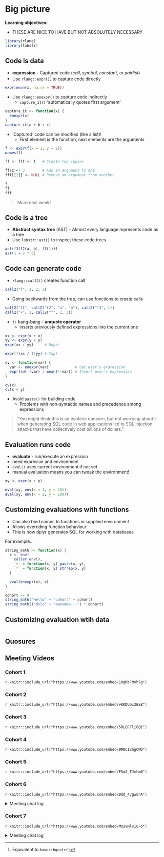 # Big picture

**Learning objectives:**

- THESE ARE NICE TO HAVE BUT NOT ABSOLUTELY NECESSARY

```r
library(rlang)
library(lobstr)
```


## Code is data

- **expression** - Captured code (*call*, *symbol*, *constant*, or *pairlist*)
- Use `rlang::expr()`[^1] to capture code directly

```r
expr(mean(x, na.rm = TRUE))
```

- Use `rlang::enexpr()` to capture code indirectly
    - `capture_it()` 'automatically quotes first argument'

```r
capture_it <- function(x) {
  enexpr(x)
}
capture_it(a + b + c)
```

- 'Captured' code can be modified (like a list)!
    - First element is the function, next elements are the arguments

```r
f <- expr(f(x = 1, y = 2))
names(f)

ff <- fff <- f   # Create two copies

ff$z <- 3        # Add an argument to one
fff[[2]] <- NULL # Remove an argument from another

f
ff
fff
```

> More next week!

[^1]: Equivalent to `base::bquote()`

## Code is a tree

- **Abstract syntax tree** (AST) - Almost every language represents code as a tree
- Use `lobstr::ast()` to inspect these code trees

```r
ast(f1(f2(a, b), f3(1)))
ast(1 + 2 * 3)
```


## Code can generate code

- `rlang::call2()` creates function call

```r
call2("f", 1, 2, 3)
```

- Going backwards from the tree, can use functions to create calls

```r
call2("f1", call2("f2", "a", "b"), call2("f3", 1))
call2("+", 1, call2("*", 2, 3))
```

- `!!` bang-bang - **unquote operator**
    - inserts previously defined expressions into the current one

```r
xx <- expr(x + x)
yy <- expr(y + y)
expr(xx / yy)     # Nope!

expr(!!xx / !!yy) # Yup!
```

```r
cv <- function(var) {
  var <- enexpr(var)            # Get user's expression
  expr(sd(!!var) / mean(!!var)) # Insert user's expression
}

cv(x)
cv(x + y)
```

- Avoid `paste()` for building code
    - Problems with non-syntactic names and precedence among expressions

> "You might think this is an esoteric concern, but not worrying about it when generating SQL code in web applications led to SQL injection attacks that have collectively cost billions of dollars."

## Evaluation runs code

- **evaluate** - run/execute an expression
- need expresion and environment
- `eval()` uses current environment if not set
- manual evaluation means you can tweak the environment!

```r
xy <- expr(x + y)

eval(xy, env(x = 1, y = 10))
eval(xy, env(x = 2, y = 100))
```


## Customizing evaluations with functions
- Can also bind names to functions in supplied environment
- Allows overriding function behaviour
- This is how dplyr generates SQL for working with databases

For example...
```r
string_math <- function(x) {
  e <- env(
    caller_env(),
    `+` = function(x, y) paste(x, y),
    `*` = function(x, y) strrep(x, y)
  )

  eval(enexpr(x), e)
}

cohort <- 9
string_math("Hello" + "cohort" + cohort)
string_math(("dslc" + "awesome---") * cohort)
```


## Customizing evaluation wtih data

```r

```


## Quosures







## Meeting Videos

### Cohort 1

`r knitr::include_url("https://www.youtube.com/embed/10gRbFMoh7g")`

### Cohort 2

`r knitr::include_url("https://www.youtube.com/embed/vKKDU6x3BE8")`

### Cohort 3

`r knitr::include_url("https://www.youtube.com/embed/5RLCRFli6QI")`

### Cohort 4

`r knitr::include_url("https://www.youtube.com/embed/9MDC12hgOWQ")`

### Cohort 5

`r knitr::include_url("https://www.youtube.com/embed/FSm2_TJmhm0")`

### Cohort 6

`r knitr::include_url("https://www.youtube.com/embed/Ddd_43gw8nA")`

<details>
<summary> Meeting chat log </summary>

```
00:32:31	Oluwafemi Oyedele:	When should eval_tidy() be used instead of eval()?
base::eval() is sufficient for simple evaluation. Use eval_tidy() when you'd like to support expressions referring to the .data pronoun, or when you need to support quosures.
00:37:08	Trevin (he/him):	https://rlang.r-lib.org/reference/topic-defuse.html
00:38:38	Federica Gazzelloni:	https://rlang.r-lib.org/reference/eval_tidy.html
00:39:57	Arthur Shaw:	Tidy eval book: https://bookdown.dongzhuoer.com/tidyverse/tidyeval/
00:40:14	Arthur Shaw:	Also very useful resource: https://dplyr.tidyverse.org/articles/programming.html
00:40:28	Trevin (he/him):	https://ggplot2.tidyverse.org/reference/aes.html
00:40:37	Federica Gazzelloni:	https://ggplot2.tidyverse.org/reference/tidyeval.html
00:41:22	Oluwafemi Oyedele:	It is Tidyverse design
00:49:13	Federica Gazzelloni:	https://www.youtube.com/watch?v=2NixH3QAerQ&list=PL3x6DOfs2NGi9lH7q-phZlPrl6HKXYDbn&index=15
00:50:13	Federica Gazzelloni:	Minute: 17:04
00:54:03	Federica Gazzelloni:	con <- DBI::dbConnect(RSQLite::SQLite(), filename = ":memory:")
00:54:18	Federica Gazzelloni:	DBI::dbDisconnect(con)
```
</details>

### Cohort 7

`r knitr::include_url("https://www.youtube.com/embed/MX2vNlvIUFo")`

<details>

<summary>Meeting chat log</summary>
```
00:11:09	Ryan Honomichl:	https://medium.com/analytics-vidhya/become-a-better-r-programmer-with-the-awesome-lobstr-package-af97fcd22602
00:33:03	Ryan Honomichl:	https://rlang.r-lib.org/reference/enquo.html
00:37:30	Ryan Honomichl:	https://rlang.r-lib.org/reference/topic-multiple-columns.html
00:41:00	Ryan Honomichl:	brb
00:44:37	Ron Legere:	https://www.rdocumentation.org/packages/srvyr/versions/1.2.0
00:44:58	Ron Legere:	http://gdfe.co/srvyr/
00:51:51	Stone:	https://cran.r-project.org/web/packages/data.table/vignettes/datatable-intro.html
```
</details>
